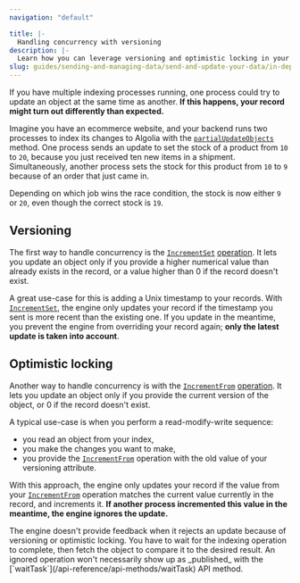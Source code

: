 ```yaml
---
navigation: "default"

title: |-
  Handling concurrency with versioning
description: |-
  Learn how you can leverage versioning and optimistic locking in your indexing pipeline to guarantee data consistency, even in concurrent environments.
slug: guides/sending-and-managing-data/send-and-update-your-data/in-depth/handling-concurrency-with-versioning
---
```



If you have multiple indexing processes running, one process could try to update an object at the same time as another. **If this happens, your record might turn out differently than expected.**

Imagine you have an ecommerce website, and your backend runs two processes to index its changes to Algolia with the [`partialUpdateObjects`](/api-reference/api-methods/partialUpdateObjects) method. One process sends an update to set the stock of a product from `10` to `20`, because you just received ten new items in a shipment. Simultaneously, another process sets the stock for this product from `10` to `9` because of an order that just came in.

Depending on which job wins the race condition, the stock is now either `9` or `20`, even though the correct stock is `19`.

## Versioning

The first way to handle concurrency is the [`IncrementSet`](/api-reference/api-methods/partial-update-objects/#update-only-if-the-value-is-greater-than-a-numeric-attribute) [operation](/api-reference/api-methods/partial-update-objects/#built-in-operations). It lets you update an object only if you provide a higher numerical value than already exists in the record, or a value higher than 0 if the record doesn't exist.

A great use-case for this is adding a Unix timestamp to your records. With [`IncrementSet`](/api-reference/api-methods/partial-update-objects/#update-only-if-the-value-is-greater-than-a-numeric-attribute), the engine only updates your record if the timestamp you sent is more recent than the existing one. If you update in the meantime, you prevent the engine from overriding your record again; **only the latest update is taken into account**.

## Optimistic locking

Another way to handle concurrency is with the [`IncrementFrom`](/api-reference/api-methods/partial-update-objects/#update-only-if-the-value-matches-a-numeric-attribute) [operation](/api-reference/api-methods/partial-update-objects/#built-in-operations). It lets you update an object only if you provide the current version of the object, or 0 if the record doesn't exist.

A typical use-case is when you perform a read-modify-write sequence:
* you read an object from your index,
* you make the changes you want to make,
* you provide the [`IncrementFrom`](/api-reference/api-methods/partial-update-objects/#update-only-if-the-value-matches-a-numeric-attribute) operation with the old value of your versioning attribute.

With this approach, the engine only updates your record if the value from your [`IncrementFrom`](/api-reference/api-methods/partial-update-objects/#update-only-if-the-value-matches-a-numeric-attribute) operation matches the current value currently in the record, and increments it. **If another process incremented this value in the meantime, the engine ignores the update.**

<Callout type="info">
  The engine doesn't provide feedback when it rejects an update because of versioning or optimistic locking. You have to wait for the indexing operation to complete, then fetch the object to compare it to the desired result.
An ignored operation won't necessarily show up as _published_ with the [`waitTask`](/api-reference/api-methods/waitTask) API method.
</Callout>
